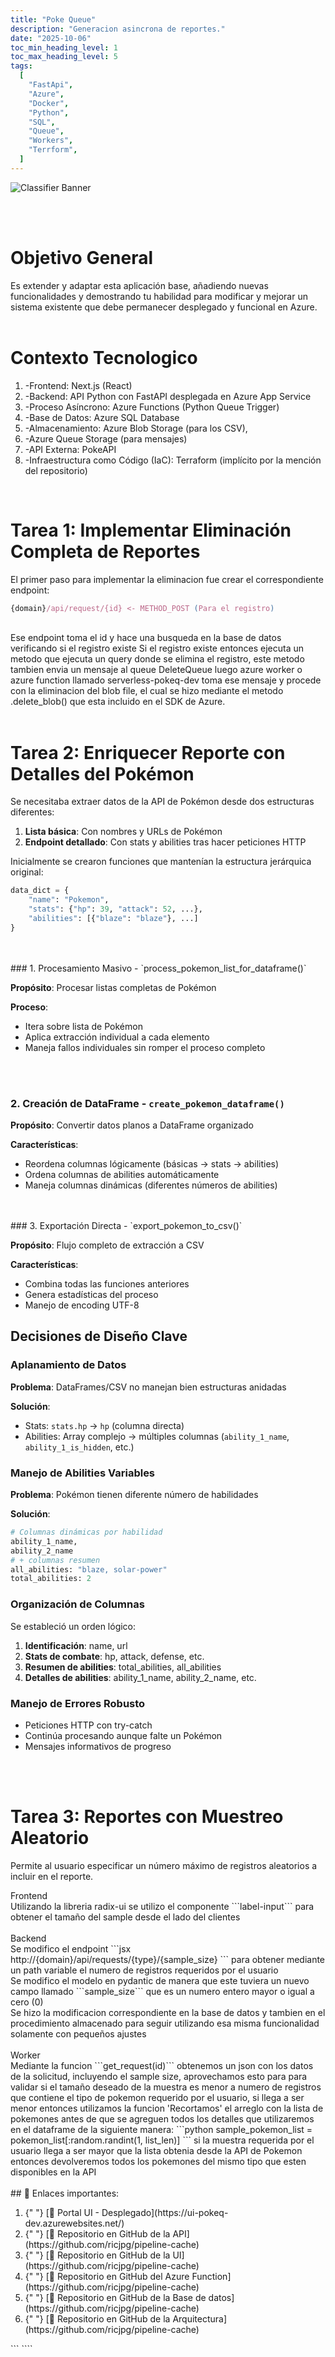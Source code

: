 ```yaml
---
title: "Poke Queue"
description: "Generacion asincrona de reportes."
date: "2025-10-06"
toc_min_heading_level: 1
toc_max_heading_level: 5
tags:
  [
    "FastApi",
    "Azure",
    "Docker",
    "Python",
    "SQL",
    "Queue",
    "Workers",
    "Terrform",
  ]
---
```



![Classifier Banner](../../../public/images/poke-q.gif)

<br />
<br />

# Objetivo General

<Frame>
  Es extender y adaptar esta aplicación base, añadiendo nuevas funcionalidades y
  demostrando tu habilidad para modificar y mejorar un sistema existente que
  debe permanecer desplegado y funcional en Azure.
</Frame>
<br />
<br />

# Contexto Tecnologico

<Frame>

<ol class=' font-mono font-bold'>
  <li >
    -Frontend: Next.js (React)
  </li>
  <li>
  -Backend: API Python con FastAPI desplegada en Azure App Service
  </li>
  <li>
  -Proceso Asíncrono: Azure Functions (Python Queue Trigger)
  </li>
  <li>
  -Base de Datos: Azure SQL Database
  </li>
  <li>
  -Almacenamiento: Azure Blob Storage (para los CSV), 
  </li>
  <li>
  -Azure Queue Storage (para mensajes)
  </li>
  <li>
  -API Externa: PokeAPI
  </li>
  <li>
  -Infraestructura como Código (IaC): Terraform (implícito por la mención del
repositorio)
  </li>
</ol>
</Frame>
<br />

# Tarea 1: Implementar Eliminación Completa de Reportes

<Frame>

El primer paso para implementar la eliminacion fue crear el correspondiente endpoint:

```jsx
{domain}/api/request/{id} <- METHOD_POST (Para el registro)
```

<br />
Ese endpoint toma el id y hace una busqueda en la base de datos verificando si el
registro existe Si el registro existe entonces ejecuta un metodo que ejecuta un query
donde se elimina el registro, este metodo tambien envia un mensaje al queue DeleteQueue
luego azure worker o azure function llamado serverless-pokeq-dev toma ese mensaje
y procede con la eliminacion del blob file, el cual se hizo mediante el metodo .delete_blob()
que esta incluido en el SDK de Azure.

</Frame>
<br />
<br />

# Tarea 2: Enriquecer Reporte con Detalles del Pokémon

<Frame>

Se necesitaba extraer datos de la API de Pokémon desde dos estructuras diferentes:

1. **Lista básica**: Con nombres y URLs de Pokémon
2. **Endpoint detallado**: Con stats y abilities tras hacer peticiones HTTP

Inicialmente se crearon funciones que mantenían la estructura jerárquica original:

```python
data_dict = {
    "name": "Pokemon",
    "stats": {"hp": 39, "attack": 52, ...},
    "abilities": [{"blaze": "blaze"}, ...]
}
```

<br />
<br />
### 1. Procesamiento Masivo - `process_pokemon_list_for_dataframe()`

**Propósito**: Procesar listas completas de Pokémon

**Proceso**:

- Itera sobre lista de Pokémon
- Aplica extracción individual a cada elemento
- Maneja fallos individuales sin romper el proceso completo

<br />
<br />

### 2. Creación de DataFrame - `create_pokemon_dataframe()`

**Propósito**: Convertir datos planos a DataFrame organizado

**Características**:

- Reordena columnas lógicamente (básicas → stats → abilities)
- Ordena columnas de abilities automáticamente
- Maneja columnas dinámicas (diferentes números de abilities)

<br />
<br />
### 3. Exportación Directa - `export_pokemon_to_csv()`

**Propósito**: Flujo completo de extracción a CSV

**Características**:

- Combina todas las funciones anteriores
- Genera estadísticas del proceso
- Manejo de encoding UTF-8

## Decisiones de Diseño Clave

### Aplanamiento de Datos

**Problema**: DataFrames/CSV no manejan bien estructuras anidadas

**Solución**:

- Stats: `stats.hp` → `hp` (columna directa)
- Abilities: Array complejo → múltiples columnas (`ability_1_name`, `ability_1_is_hidden`, etc.)

### Manejo de Abilities Variables

**Problema**: Pokémon tienen diferente número de habilidades

**Solución**:

```python
# Columnas dinámicas por habilidad
ability_1_name,
ability_2_name
# + columnas resumen
all_abilities: "blaze, solar-power"
total_abilities: 2
```

### Organización de Columnas

Se estableció un orden lógico:

1. **Identificación**: name, url
2. **Stats de combate**: hp, attack, defense, etc.
3. **Resumen de abilities**: total_abilities, all_abilities
4. **Detalles de abilities**: ability_1_name, ability_2_name, etc.

### Manejo de Errores Robusto

- Peticiones HTTP con try-catch
- Continúa procesando aunque falte un Pokémon
- Mensajes informativos de progreso

</Frame>
<br />
<br />

# Tarea 3: Reportes con Muestreo Aleatorio

Permite al usuario especificar un número máximo de registros aleatorios a incluir
en el reporte.

<Frame>
Frontend
<br />
Utilizando la libreria radix-ui se utilizo el componente ```label-input``` para obtener 
el tamaño del sample desde el lado del clientes
</Frame>
<br />
<br />
<Frame>
Backend
<br />
Se modifico el endpoint 
```jsx
http://{domain}/api/requests/{type}/{sample_size}
```
para obtener mediante un path variable el numero de registros requeridos por el usuario
<br />
Se modifico el modelo en pydantic de manera que este tuviera un nuevo campo llamado
```sample_size``` que es un numero entero mayor o igual a cero (0)
<br />
Se hizo la modificacion correspondiente en la base de datos y tambien en el procedimiento almacenado
para seguir utilizando esa misma funcionalidad solamente con pequeños ajustes

</Frame>
<br />
<br />
<Frame>
Worker
<br />
Mediante la funcion ```get_request(id)``` obtenemos un json con los datos de la solicitud, incluyendo el 
sample size, aprovechamos esto para para validar si el tamaño deseado de la muestra es menor a numero de 
registros que contiene el tipo de pokemon requerido por el usuario, si llega a ser menor entonces
utilizamos la funcion 'Recortamos' el arreglo con la lista de pokemones antes de que se agreguen todos los
detalles que utilizaremos en el dataframe de la siguiente manera: 
```python
sample_pokemon_list = pokemon_list[:random.randint(1, list_len)]
```
si la muestra requerida por el usuario llega a ser mayor que la lista obtenia desde la API de Pokemon
entonces devolveremos todos los pokemones del mismo tipo que esten disponibles en la API

</Frame>
<br />
<br />

<Frame>
## 🔗 Enlaces importantes:

<br />
<ol class='text-green-500 font-mono font-bold'>
  <li >
    {" "}
    [🔗 Portal UI - Desplegado](https://ui-pokeq-dev.azurewebsites.net/)
  </li>
  <li>
    {" "}
    [🔗 Repositorio en GitHub de la API](https://github.com/ricjpg/pipeline-cache)
  </li>
  <li>
    {" "}
    [🔗 Repositorio en GitHub de la UI](https://github.com/ricjpg/pipeline-cache)
  </li>
  <li>
    {" "}
    [🔗 Repositorio en GitHub del Azure Function](https://github.com/ricjpg/pipeline-cache)
  </li>
  <li>
    {" "}
    [🔗 Repositorio en GitHub de la Base de datos](https://github.com/ricjpg/pipeline-cache)
  </li>
  <li>
    {" "}
    [🔗 Repositorio en GitHub de la Arquitectura](https://github.com/ricjpg/pipeline-cache)
  </li>
</ol>
</Frame>
```
````
